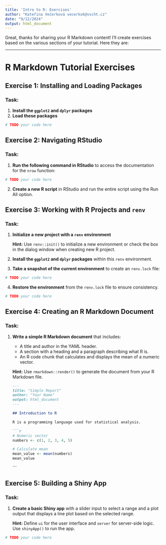 ```yaml
---
title: 'Intro to R: Exercises'
author: "Kateřina Večerková vecerkok@vscht.cz"
date: "9/12/2024"
output: html_document
---
```


Great, thanks for sharing your R Markdown content! I'll create exercises based on the various sections of your tutorial. Here they are:

---

# R Markdown Tutorial Exercises

## Exercise 1: Installing and Loading Packages

### Task:
1. **Install the `ggplot2` and `dplyr` packages**
2. **Load these packages**

```r
# TODO your code here
```

## Exercise 2: Navigating RStudio

### Task:
1. **Run the following command in RStudio** to access the documentation for the `nrow` function:

```r
# TODO your code here
```

2. **Create a new R script** in RStudio and run the entire script using the Run All option.

## Exercise 3: Working with R Projects and `renv`

### Task:
1. **Initialize a new project with a `renv` environment**

   **Hint:** Use `renv::init()` to initialize a new environment or check the box in the dialog window when creating new R project.

2. **Install the `ggplot2` and `dplyr` packages** within this `renv` environment.

3. **Take a snapshot of the current environment** to create an `renv.lock` file:

```r
# TODO your code here
```

4. **Restore the environment** from the `renv.lock` file to ensure consistency.

```r
# TODO your code here
```

## Exercise 4: Creating an R Markdown Document

### Task:
1. **Write a simple R Markdown document** that includes:
   - A title and author in the YAML header.
   - A section with a heading and a paragraph describing what R is.
   - An R code chunk that calculates and displays the mean of a numeric vector.

   **Hint:** Use `rmarkdown::render()` to generate the document from your R Markdown file.

   ```markdown
   ---
   title: "Simple Report"
   author: "Your Name"
   output: html_document
   ---

   ## Introduction to R

   R is a programming language used for statistical analysis.

   ```r
   # Numeric vector
   numbers <- c(1, 2, 3, 4, 5)
   
   # Calculate mean
   mean_value <- mean(numbers)
   mean_value
   ```
   ```

## Exercise 5: Building a Shiny App

### Task:
1. **Create a basic Shiny app** with a slider input to select a range and a plot output that displays a line plot based on the selected range.

   **Hint:** Define `ui` for the user interface and `server` for server-side logic. Use `shinyApp()` to run the app.

```r
# TODO your code here
```
